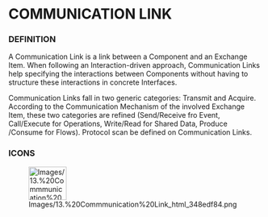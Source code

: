 
= COMMUNICATION LINK =

=== DEFINITION ===

A Communication Link is a link between a Component and an Exchange Item. When following an Interaction-driven approach, Communication Links help specifying the interactions between Components without having to structure these interactions in concrete Interfaces.


Communication Links fall in two generic categories: Transmit and Acquire. According to the Communication Mechanism of the involved Exchange Item, these two categories are refined (Send/Receive fro Event, Call/Execute for Operations, Write/Read for Shared Data, Produce /Consume for Flows). Protocol scan be defined on Communication Links.


=== ICONS ===

[[Image:Images/13.%20Commmunication%20Link_html_348edf84.png|75x66px]]

